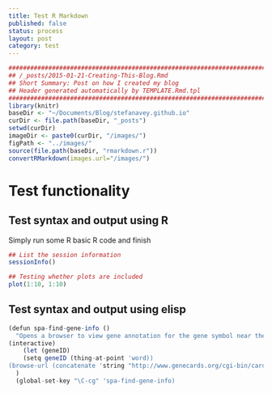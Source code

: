 ```yaml
---
title: Test R Markdown
published: false
status: process
layout: post
category: test
---
```


```r

################################################################################
## /_posts/2015-01-21-Creating-This-Blog.Rmd
## Short Summary: Post on how I created my blog
## Header generated automatically by TEMPLATE.Rmd.tpl
################################################################################
library(knitr)
baseDir <- "~/Documents/Blog/stefanavey.github.io"
curDir <- file.path(baseDir, "_posts")
setwd(curDir)
imageDir <- paste0(curDir, "/images/")
figPath <- "../images/"
source(file.path(baseDir, "rmarkdown.r"))
convertRMarkdown(images.url="/images/")

```


# Test functionality

## Test syntax and output using R

Simply run some R basic R code and finish

```r

## List the session information
sessionInfo()

## Testing whether plots are included
plot(1:10, 1:10)

```

## Test syntax and output using elisp
```r
(defun spa-find-gene-info ()
  "Opens a browser to view gene annotation for the gene symbol near the point"
(interactive)
    (let (geneID)
    (setq geneID (thing-at-point 'word))
(browse-url (concatenate 'string "http://www.genecards.org/cgi-bin/carddisp.pl?gene=" geneID)))
  )
  (global-set-key "\C-cg" 'spa-find-gene-info)
```

